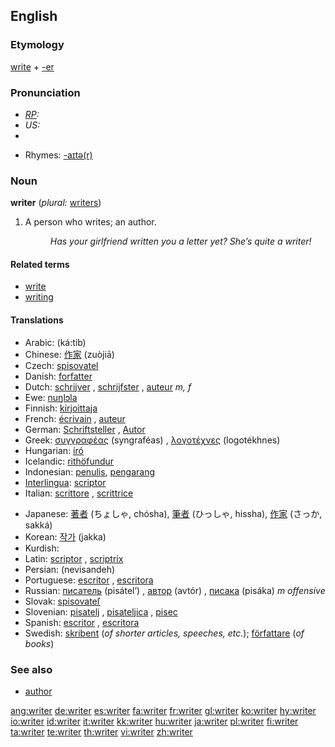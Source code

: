 ==English==
{{wikipedia}}
===Etymology===
[[write]] + [[-er]]

===Pronunciation===
* ''[[RP]]:'' {{IPA|/ɹaɪtə/}}
* ''US:'' {{IPA|/ɹaɪtɚ/}}
*{{audio|en-us-writer.ogg|Audio (US)}}

* Rhymes: [[Rhymes:English:-aɪtə(r)|-aɪtə(r)]]

===Noun===
'''writer''' (''plural:'' [[writers]])

# A person who writes; an author.
#:''Has your girlfriend written you a letter yet? She’s quite a writer!''

====Related terms====
*[[write]]
*[[writing]]

====Translations====
{{trans-top|person who writes; an author}}
*Arabic: {{ARchar|[[كاتب]]}} (ká:tib) {{m}}
*Chinese: [[作家]] (zuòjiā)
*Czech: [[spisovatel]] {{m}}
*Danish: [[forfatter]]
*Dutch: [[schrijver]] {{m}}, [[schrijfster]] {{f}}, [[auteur]] ''m, f''
*Ewe: [[nuŋlɔla]]
*Finnish: [[kirjoittaja]]
*French: [[écrivain]] {{m}}, [[auteur]] {{m}}
*German: [[Schriftsteller]] {{m}}, [[Autor]] {{m}}
*Greek: [[συγγραφέας]] (syngraféas) {{m}}, [[λογοτέχνες]] (logotékhnes) {{p}}
*Hungarian: [[író]]
*Icelandic: [[rithöfundur]] {{m}}
*Indonesian: [[tulis|penulis]], [[karang|pengarang]]
*[[Interlingua]]: [[scriptor]]
*Italian: [[scrittore]] {{m}}, [[scrittrice]] {{f}}
{{trans-mid}}
*Japanese: [[著者]] (ちょしゃ, chósha), [[筆者]] (ひっしゃ, hissha), [[作家]] (さっか, sakká)
*Korean: [[작가]] (jakka)
*Kurdish: {{KUchar|[[نوسه‌ر]]}}
*Latin: [[scriptor]] {{m}}, [[scriptrix]] {{f}}
*Persian: {{FAchar|[[نویسنده]]}} (nevisandeh)
*Portuguese: [[escritor]] {{m}}, [[escritora]] {{f}}
*Russian: [[писатель]] (pisátel’) {{m}}, [[автор]] (avtór) {{m}}, [[писака]] (pisáka) ''m offensive''
*Slovak: [[spisovateľ]]
*Slovenian: [[pisatelj]] {{m}}, [[pisateljica]] {{f}}, [[pisec]]
*Spanish: [[escritor]] {{m}}, [[escritora]] {{f}}
*Swedish: [[skribent]] {{c}} (''of shorter articles, speeches, etc.''); [[författare]] {{c}} (''of books'')
{{trans-bottom}}

===See also===
*[[author]]

[[ang:writer]]
[[de:writer]]
[[es:writer]]
[[fa:writer]]
[[fr:writer]]
[[gl:writer]]
[[ko:writer]]
[[hy:writer]]
[[io:writer]]
[[id:writer]]
[[it:writer]]
[[kk:writer]]
[[hu:writer]]
[[ja:writer]]
[[pl:writer]]
[[fi:writer]]
[[ta:writer]]
[[te:writer]]
[[th:writer]]
[[vi:writer]]
[[zh:writer]]